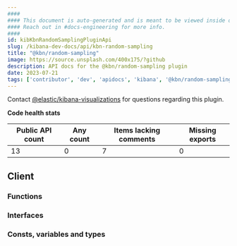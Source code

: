 ```yaml
---
####
#### This document is auto-generated and is meant to be viewed inside our experimental, new docs system.
#### Reach out in #docs-engineering for more info.
####
id: kibKbnRandomSamplingPluginApi
slug: /kibana-dev-docs/api/kbn-random-sampling
title: "@kbn/random-sampling"
image: https://source.unsplash.com/400x175/?github
description: API docs for the @kbn/random-sampling plugin
date: 2023-07-21
tags: ['contributor', 'dev', 'apidocs', 'kibana', '@kbn/random-sampling']
---
```




Contact [@elastic/kibana-visualizations](https://github.com/orgs/elastic/teams/kibana-visualizations) for questions regarding this plugin.

**Code health stats**

| Public API count  | Any count | Items lacking comments | Missing exports |
|-------------------|-----------|------------------------|-----------------|
| 13 | 0 | 7 | 0 |

## Client

### Functions
<DocDefinitionList data={kbnRandomSamplingObj.client.functions}/>

### Interfaces
<DocDefinitionList data={kbnRandomSamplingObj.client.interfaces}/>

### Consts, variables and types
<DocDefinitionList data={kbnRandomSamplingObj.client.misc}/>

